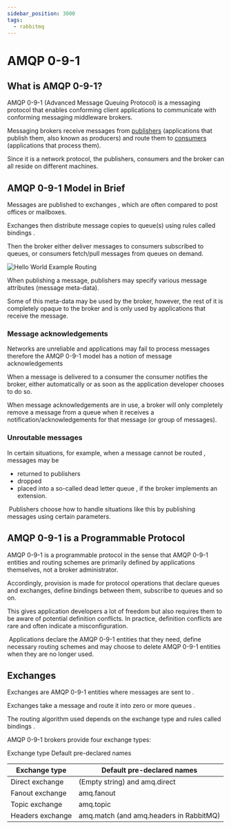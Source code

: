 ```yaml
---
sidebar_position: 3000
tags:
  - rabbitmq
---
```


# AMQP 0-9-1

## What is AMQP 0-9-1?

AMQP 0-9-1 (Advanced Message Queuing Protocol) is a messaging protocol that enables conforming client applications to communicate with conforming messaging middleware brokers.

Messaging brokers receive messages from [publishers](https://www.rabbitmq.com/publishers.html) (applications that publish them, also known as producers)
and route them to [consumers](https://www.rabbitmq.com/consumers.html) (applications that process them).

<Color color="var(--not-require-but-good-to-know-font-color)">
  
Since it is a network protocol, the publishers, consumers and the broker can all reside on different machines.

</Color>

## AMQP 0-9-1 Model in Brief

Messages are published to exchanges<Color color="var(--not-require-but-good-to-know-font-color)"> , which are often compared to post offices or mailboxes. </Color>

Exchanges then distribute <Color color="var(--primary-font-color)"> message copies </Color> to queue<Color color="var(--primary-font-color)">(s)</Color> using rules called <Color color="var(--secondary-font-color)"> bindings </Color>.

Then the broker either deliver messages to consumers subscribed to queues, or consumers fetch/pull messages from queues on demand.

![Hello World Example Routing](assets/hello-world-example-routing.png)

<Color color="var(--not-require-but-good-to-know-font-color)">

When publishing a message, publishers may specify various message attributes (message meta-data).

Some of this meta-data may be used by the broker, however, the rest of it is completely opaque to the broker and is only used by applications that receive the message.

 </Color>

### Message acknowledgements

Networks are unreliable and applications may <Color color="var(--secondary-font-color)"> fail to process messages </Color> therefore the AMQP 0-9-1 model has a notion of message acknowledgements

&#8203;<Color color="var(--secondary-font-color)">When a message is delivered to a consumer the consumer notifies the broker</Color>, either automatically or as soon as the application developer chooses to do so.

When message acknowledgements are in use, a <Color color="var(--secondary-font-color)"> broker will only completely remove a message from a queue when it receives a notification/acknowledgements for that message </Color> (or group of messages).

### Unroutable messages

In certain situations, for example, <Color color="var(--secondary-font-color)"> when a message cannot be routed </Color>, messages may be

- returned to publishers
- dropped
- placed into a so-called <Color color="var(--secondary-font-color)"> dead letter queue </Color>, if the broker implements an extension.

&#8203;<Color color="var(--primary-font-color)"> Publishers </Color> <Color color="var(--secondary-font-color)"> choose </Color> how to handle situations like this by publishing messages using certain parameters.

## AMQP 0-9-1 is a Programmable Protocol

AMQP 0-9-1 is a <Color color="var(--secondary-font-color)"> programmable </Color> protocol in the sense that AMQP 0-9-1 <Color color="var(--secondary-font-color)"> entities </Color> and <Color color="var(--secondary-font-color)"> routing schemes </Color> are primarily <Color color="var(--primary-font-color)"> defined by applications </Color> themselves, not a broker administrator.

<Admonition type="caution" title="????" icon="">

Accordingly, provision is made for protocol operations that declare queues and exchanges, define bindings between them, subscribe to queues and so on.

</Admonition>

This gives application developers a lot of freedom but also requires them to be aware of potential definition conflicts. In practice, definition conflicts are rare and often indicate a misconfiguration.

&#8203;<Color color="var(--primary-font-color)"> Applications </Color> <Color color="var(--secondary-font-color)"> declare </Color> the AMQP 0-9-1 <Color color="var(--secondary-font-color)"> entities </Color> that they need, define necessary routing schemes and may choose to delete AMQP 0-9-1 entities when they are no longer used.

## Exchanges

Exchanges are AMQP 0-9-1 <Color color="var(--secondary-font-color)"> entities where messages </Color> <Color color="var(--primary-font-color)"> are sent to </Color>.

Exchanges take a message and <Color color="var(--secondary-font-color)"> route it into zero or more queues </Color>.

The routing algorithm used depends on the <Color color="var(--secondary-font-color)"> exchange type </Color> and rules called <Color color="var(--secondary-font-color)"> bindings </Color>.

AMQP 0-9-1 brokers provide four exchange types:

Exchange type Default pre-declared names

| Exchange type    | Default pre-declared names              |
| ---------------- | --------------------------------------- |
| Direct exchange  | (Empty string) and amq.direct           |
| Fanout exchange  | amq.fanout                              |
| Topic exchange   | amq.topic                               |
| Headers exchange | amq.match (and amq.headers in RabbitMQ) |
